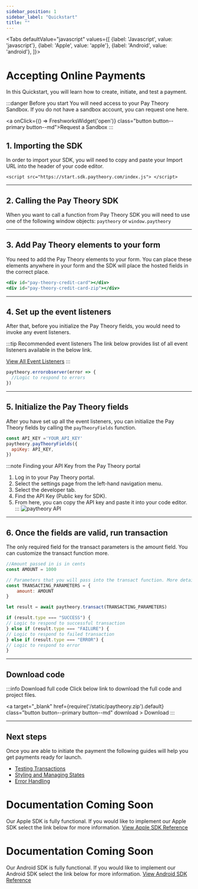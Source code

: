 ```yaml
---
sidebar_position: 1
sidebar_label: "Quickstart"
title: ""
---
```



<Tabs
  defaultValue="javascript"
  values={[
    {label: 'Javascript', value: 'javascript'},
    {label: 'Apple', value: 'apple'},
    {label: 'Android', value: 'android'},
  ]}>
  
  <TabItem value="javascript">

# Accepting Online Payments
In this Quickstart, you will learn how to create, initiate, and test a payment.

:::danger Before you start
You will need access to your Pay Theory Sandbox. If you do not have a sandbox account, you can request one here.

<a onClick={() => FreshworksWidget('open')} class="button button--primary button--md">Request a Sandbox </a>
:::

## 1. Importing the SDK
In order to import your SDK, you will need to copy and paste your Import URL into the header of your code editor.

```
<script src="https://start.sdk.paytheory.com/index.js"> </script>
```
***

## 2. Calling the Pay Theory SDK
When you want to call a function from Pay Theory SDK you will need to use one of the following window objects:
` paytheory ` or ` window.paytheory `
***

## 3. Add Pay Theory elements to your form 
You need to add the Pay Theory elements to your form. You can place these elements anywhere in your form and the SDK will place the hosted fields in the correct place.

```jsx title="javascript"
<div id="pay-theory-credit-card"></div>
<div id="pay-theory-credit-card-zip"></div>
```
***

## 4. Set up the event listeners
After that, before you initialize the Pay Theory fields, you would need to invoke any event listeners.

:::tip  Recommended event listeners
The link below provides list of all event listeners available in the below link.

<a href= "../../sdk/javascript/EVENT_LISTENERS" class="button button--primary button--md">View All Event Listeners</a>
:::

```jsx title="javascript"
paytheory.errorobserver(error => {
  //Logic to respond to errors
})
```
***

## 5. Initialize the Pay Theory fields
After you have set up all the event listeners, you can initialize the Pay Theory fields by calling the 
` payTheoryFields `  function.

```jsx title="javascript"
const API_KEY ='YOUR_API_KEY'
paytheory.payTheoryFields({
  apiKey: API_KEY,
})
```
:::note Finding your API Key from the Pay Theory portal
1. Log in to your Pay Theory portal.
2. Select the settings page from the left-hand navigation menu.
3. Select the developer tab.
4. Find the API Key (Public key for SDK).
5. From here, you can copy the API key and paste it into your code editor.
:::
<img src="/img/paytheory-API.jpg" alt="paytheory API" ></img>

***

## 6. Once the fields are valid, run transaction
The only required field for the transact parameters is the amount field. You can customize the transact function more.
```jsx title="javascript"
//Amount passed in is in cents
const AMOUNT = 1000

// Parameters that you will pass into the transact function. More details below.
const TRANSACTING_PARAMETERS = { 
    amount: AMOUNT
}

let result = await paytheory.transact(TRANSACTING_PARAMETERS)

if (result.type === "SUCCESS") {
// Logic to respond to successful transaction
} else if (result.type === "FAILURE") {
// Logic to respond to failed transaction
} else if (result.type === "ERROR") {
// Logic to respond to error
}
```
***


## Download code
:::info Download full code
Click below link to download the full code and project files.

<a  target="\_blank" href={require('/static/paytheory.zip').default}  class="button button--primary button--md" download > Download </a>
:::
***

## Next steps
Once you are able to initiate the payment the following guides will help you get payments ready for launch.
* [Testing Transactions](../testing)
* [Styling and Managing States](./styling_pay_theory_fields)
* [Error Handling](./error_handling)



</TabItem>
  <TabItem value="apple">

# Documentation Coming Soon
Our Apple SDK is fully functional. If you would like to implement our Apple SDK select the link below for more information.
<a href= "../../sdk/apple/main" class="button button--primary button--md">View Apple SDK Reference</a>

  </TabItem>

  <TabItem value="android">

# Documentation Coming Soon
Our Android SDK is fully functional. If you would like to implement our Android SDK select the link below for more information.
<a href= "../../sdk/android/main" class="button button--primary button--md">View Android SDK Reference</a>

  </TabItem>

</Tabs>






